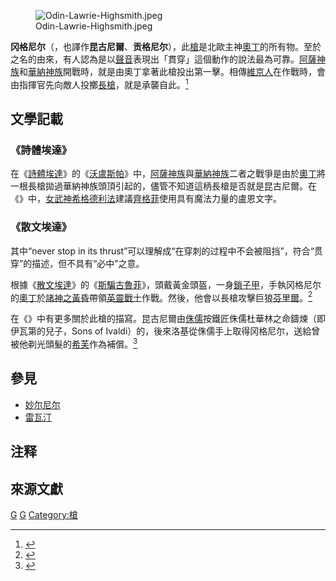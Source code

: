 [[Image:Odin-Lawrie-Highsmith.jpeg|thumb]]

'''冈格尼尔'''（{{lang-de|Gungnir}}，也譯作'''昆古尼爾'''、'''贡格尼尔'''{{noteTag|1=也有人称之为“永恒之枪”，但并无可靠来源证实此译名，原名之中也并无“永恒”之意。}}），此[[槍|槍]]是北歐主神[[奧丁|奧丁]]的所有物。至於{{lang|en|Gungnir}}之名的由來，有人認為是以[[聲音|聲音]]表現出「貫穿」這個動作的說法最為可靠。[[阿薩神族|阿薩神族]]和[[華納神族|華納神族]]開戰時，就是由奧丁拿著此槍投出第一擊。相傳[[維京人|維京人]]在作戰時，會由指揮官先向敵人投擲[[長槍|長槍]]，就是承襲自此。<ref name="聖">{{cite book | language = zh-tw | author =佐藤俊之 | coauthors = | title = 《聖劍傳說》 | url =  | date = 2005年4月29日 | location =  | publisher = 奇幻基地| id =  | isbn = 9867576721| pages = 18~21 }}</ref>{{Citation needed|当奧丁將此槍掷出时，会发出划越空际的亮光，地上的人称之为「閃電」，另一說法是「流星」。神話中記載，對著這一把槍發誓的人，他的[[誓言|誓言]]必將實現。這也許就是對著流星許願的由來。|time=2020-11-13}}

==文學記載==

=== 《詩體埃達》 ===
在《[[詩體埃達|詩體埃達]]》的《[[沃盧斯帕|沃盧斯帕]]》中，[[阿薩神族|阿薩神族]]與[[華納神族|華納神族]]二者之戰爭是由於[[奧丁|奧丁]]將一根長槍拋過華納神族頭頂引起的，儘管不知道這柄長槍是否就是昆古尼爾。在《{{en-link|Sigrdrífumál|Sigrdrífumál}}》中，[[女武神|女武神]][[希格德利法|希格德利法]]建議[[齊格菲|齊格菲]]使用具有魔法力量的盧恩文字。

=== 《散文埃達》 ===
{{Cquote|Then Loki gave Odin the spear Gungnir, and to Thor the hair which Sif was to have, and Skídbladnir to Freyr, and told the virtues of all these things: that the spear would never stop in its thrust; the hair would grow to the flesh as soon as it came upon Sif's head; and Skídbladnir would have a favoring breeze as soon as the sail was raised, in whatsoever direction it might go, but could be folded together like a napkin and be kept in Freyr's pouch if he so desired.|《[[散文埃達|散文埃達]]》}}
其中“never stop in its thrust”可以理解成“在穿刺的过程中不会被阻挡”，符合“贯穿”的描述，但不具有“必中”之意。

根據《[[散文埃達|散文埃達]]》的《[[斯騙古魯菲|斯騙古魯菲]]》，頭戴黃金頭盔，一身[[鎖子甲|鎖子甲]]，手執冈格尼尔的[[奧丁|奧丁]]於[[諸神之黃昏|諸神之黃昏]]帶領[[英靈戰士|英靈戰士]]作戰。然後，他會以長槍攻擊巨狼[[芬里爾|芬里爾]]。<ref>{{Cite web |url=http://www.pantheon.org/articles/o/odin.html |title=Odin - Encyclopedia Mythica |accessdate=2009-06-23 |archive-date=2017-11-10 |archive-url=https://web.archive.org/web/20171110015632/http://www.pantheon.org/articles/o/odin.html |dead-url=no }}</ref>

在《{{en-link|詩語法|Skáldskaparmál}}》中有更多關於此槍的描寫。昆古尼爾由[[侏儒_(北歐神話)|侏儒]]按鐵匠侏儒杜華林之命鑄煉（即伊瓦第的兒子，Sons of Ivaldi）的，後來洛基從侏儒手上取得冈格尼尔，送給曾被他剃光頭髮的[[希芙|希芙]]作為補償。<ref>{{Cite web |url=http://www.pantheon.org/articles/d/dvalin.html |title=Dvalin - Encyclopedia Mythica |accessdate=2009-06-23 |archive-date=2015-12-20 |archive-url=https://web.archive.org/web/20151220213922/http://www.pantheon.org/articles/d/dvalin.html |dead-url=no }}</ref>

== 參見 ==
* [[妙尔尼尔|妙尔尼尔]]
* [[雷瓦汀|雷瓦汀]]

== 注释 ==
<references group="註" />
==來源文獻==
{{Commonscat|Gungnir}}
{{reflist}}

{{北歐神話}}

[[Category:北歐神器|G]]
[[Category:传说兵器|G]]
[[Category:槍|Category:槍]]